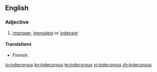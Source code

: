 ==English==

===Adjective===
{{en-adj}}

# [[improper]], [[immodest]] or [[indecent]]

====Translations====
{{trans-top|improper}}
* Finnish: {{t|fi|sopimaton}}
{{trans-mid}}
{{trans-bottom}}

[[io:indecorous]]
[[kn:indecorous]]
[[te:indecorous]]
[[vi:indecorous]]
[[zh:indecorous]]